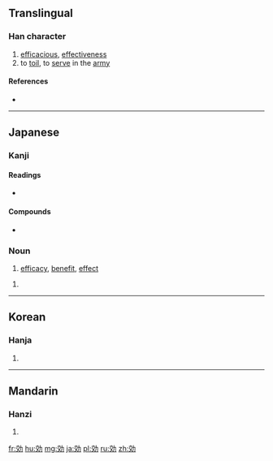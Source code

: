 {{also|效}}
==Translingual==

===Han character===
{{Han char|rn=19|rad=力|as=06|sn=8|four=|canj=卜大大尸 (YKKS)|ids=⿰[[交]][[力]]}}

# [[efficacious]], [[effectiveness]]
# to [[toil]], to [[serve]] in the [[army]]

====References====
* {{Han ref|kx=0147.120|dkj=02334|dj=0331.200|hdz=10370.010|uh=52B9|ud=21177}}

----

==Japanese==

===Kanji===
{{ja-kanji|grade=5|rs=力06}}

====Readings====
* {{ja-readings|on=[[こう]] ([[kō]])|kun=[[きく]] ([[kiku]]), [[ならう]] ([[narau]]), [[いたす]] ([[itasu]])}}

====Compounds====
* {{ja-r|有効|ゆうこう}}

===Noun===
{{ja-noun|こう}} 

# [[efficacy]], [[benefit]], [[effect]]

{{ja-noun|かい}} 

# {{alternative form of|甲斐|lang=ja}}
----

==Korean==

===Hanja===
{{ko-hanja|hangeul=[[효]]|rv=hyo|mr=hyo}}

# {{defn|lang=ko|sort=力06}}

----

==Mandarin==

===Hanzi===
{{cmn-hanzi|pin=[[xiào]] ([[xiao4]])|wg=hsiao<sup>4</sup>}}

# {{defn|lang=cmn|sort=力06}}

[[fr:効]]
[[hu:効]]
[[mg:効]]
[[ja:効]]
[[pl:効]]
[[ru:効]]
[[zh:効]]